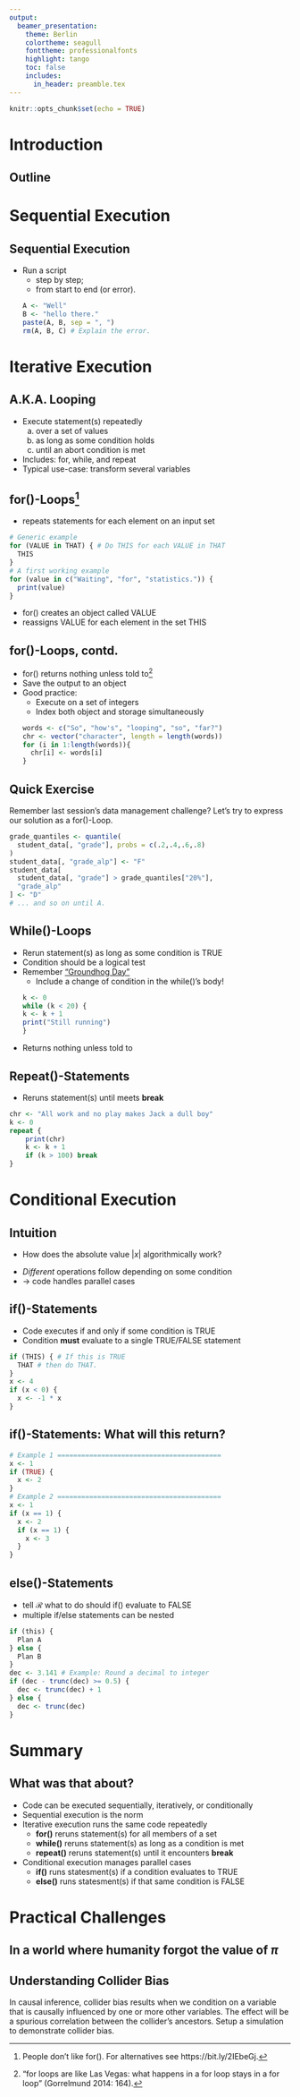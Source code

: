 ```yaml
---
output:
  beamer_presentation:
    theme: Berlin
    colortheme: seagull
    fonttheme: professionalfonts
    highlight: tango
    toc: false
    includes:
      in_header: preamble.tex
---
```

```r
knitr::opts_chunk$set(echo = TRUE)
```

\maketitle
# Introduction

## Outline
\tableofcontents

# Sequential Execution

## Sequential Execution

- Run a script
  - step by step;
  - from start to end (or error).
```r
A <- "Well"
B <- "hello there."
paste(A, B, sep = ", ")
rm(A, B, C) # Explain the error.
```

# Iterative Execution

## A.K.A. Looping

- Execute statement(s) repeatedly
  a. over a set of values
  b. as long as some condition holds
  c. until an abort condition is met
- Includes: for, while, and repeat
- Typical use-case: transform several variables

## for()-Loops[^1]
- repeats statements for each element on an input set
```r
# Generic example
for (VALUE in THAT) { # Do THIS for each VALUE in THAT
  THIS
}
# A first working example
for (value in c("Waiting", "for", "statistics.")) {
  print(value)
}
```
- for() creates an object called VALUE
- reassigns VALUE for each element in the set THIS

[^1]: People don't like for(). For alternatives see https://bit.ly/2IEbeGj.

## for()-Loops, contd.
- for() returns nothing unless told to[^2]
- Save the output to an object
- Good practice:
  - Execute on a set of integers
  - Index both object and storage simultaneously
```r
words <- c("So", "how's", "looping", "so", "far?")
chr <- vector("character", length = length(words))
for (i in 1:length(words)){
	chr[i] <- words[i]
}
```

[^2]: "for loops are like Las Vegas: what happens in a for loop stays in a for loop" (Gorrelmund 2014: 164).

## Quick Exercise

Remember last session's data management challenge? Let's
try to express our solution as a for()-Loop.
```r
grade_quantiles <- quantile(
  student_data[, "grade"], probs = c(.2,.4,.6,.8)
)
student_data[, "grade_alp"] <- "F"
student_data[
  student_data[, "grade"] > grade_quantiles["20%"],
  "grade_alp"
] <- "D"
# ... and so on until A.
```



## While()-Loops
- Rerun statement(s) as long as some condition is TRUE
- Condition should be a logical test
- Remember ["Groundhog Day"](https://www.imdb.com/title/tt0107048/)
  - Include a change of condition in the while()'s body!
```r
k <- 0
while (k < 20) {
  k <- k + 1
  print("Still running")
}
```
- Returns nothing unless told to

## Repeat()-Statements
- Reruns statement(s) until meets **break**
```r
chr <- "All work and no play makes Jack a dull boy"
k <- 0
repeat {
	print(chr)
	k <- k + 1
	if (k > 100) break
}
```

\begin{block}{But\dots}
  How do we tell $\mathcal{R}$ to execute some code conditionally?
\end{block}

# Conditional Execution

## Intuition
  - How does the absolute value $|x|$ algorithmically work?

\begin{figure}
  \centering
  \includegraphics[scale = .6]{./fig/abs_value.png}
\end{figure}

- *Different* operations follow depending on some condition
- $\rightarrow$ code handles parallel cases

## if()-Statements

- Code executes if and only if some condition is TRUE
- Condition **must** evaluate to a single TRUE/FALSE statement
```r
if (THIS) { # If this is TRUE
  THAT # then do THAT.
}
x <- 4
if (x < 0) {
  x <- -1 * x
}
```

## if()-Statements: What will this return?
```r
# Example 1 =========================================
x <- 1
if (TRUE) {
  x <- 2
}
# Example 2 =========================================
x <- 1
if (x == 1) {
  x <- 2
  if (x == 1) {
    x <- 3
  }
}
```

## else()-Statements
- tell $\mathcal{R}$ what to do should if() evaluate to FALSE
- multiple if/else statements can be nested
```r
if (this) {
  Plan A
} else {
  Plan B
}
dec <- 3.141 # Example: Round a decimal to integer
if (dec - trunc(dec) >= 0.5) {
  dec <- trunc(dec) + 1
} else {
  dec <- trunc(dec)
}
```

# Summary

## What was that about?

- Code can be executed sequentially, iteratively, or conditionally
- Sequential execution is the norm
- Iterative execution runs the same code repeatedly
  - **for()** reruns statement(s) for all members of a set
  - **while()** reruns statement(s) as long as a condition is met
  - **repeat()** reruns statement(s) until it encounters **break**
- Conditional execution manages parallel cases
  - **if()** runs statesment(s) if a condition evaluates to TRUE
  - **else()** runs statesment(s) if that same condition is FALSE

# Practical Challenges

## In a world where humanity forgot the value of $\pi$ \dots

\begin{columns}
  \begin{column}{.5\textwidth}
    {\dots} we will uplift civilization by Monte Carlo simulation.
    \bigskip

    Set up a simulation which allows you to generate an estimate
    of $\pi$ from the chance to hit a circle perfectly inscribed
    in a square with a randomly thrown dart.
  \end{column}
  \begin{column}{.5\textwidth}
    \begin{figure}
      \centering
      \includegraphics[scale = .5]{./fig/circle-in-square-red.png}
    \end{figure}
    \begin{align*}
      p(Hit) &= \frac{A_{ci}}{A_{sq}} = \frac{\pi r^2}{(2r)^2}\\
      \pi &= 4p(Hit)
    \end{align*}
  \end{column}
\end{columns}

## Understanding Collider Bias

In causal inference, collider bias results when we condition on a
variable that is causally influenced by one or more other
variables. The effect will be a spurious correlation between the
collider's ancestors. Setup a simulation to demonstrate collider
bias.

\begin{figure}
  \centering
  \includegraphics[scale = .5]{./fig/collider_bias.png}
  \caption{Collider Bias Visualized\footnote{
    Ellwert, F. 2013. Graphical Causal Models. In: S.L. Morgan
      (ed.), Handbook of Causal Analysis for Social Research, p.
      251
    }
  }
\end{figure}
